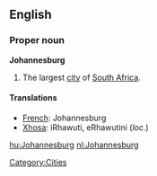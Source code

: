 ==English==

===Proper noun===
{{wikipedia}}
'''Johannesburg'''
# The largest [[city]] of [[South Africa]].

====Translations====

*[[French]]: Johannesburg
*[[Xhosa]]: iRhawuti, eRhawutini (''loc.'')

[[Category:Cities]]

[[hu:Johannesburg]]
[[nl:Johannesburg]]